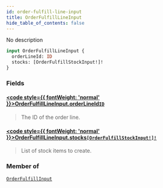 ```yaml
---
id: order-fulfill-line-input
title: OrderFulfillLineInput
hide_table_of_contents: false
---
```








No description

```graphql
input OrderFulfillLineInput {
  orderLineId: ID
  stocks: [OrderFulfillStockInput!]!
}
```


### Fields

#### [<code style={{ fontWeight: 'normal' }}>OrderFulfillLineInput.<b>orderLineId</b></code>](#)<Bullet />[`ID`](../../../developer/api-reference/scalars/id) <Badge class="secondary" text="scalar"/>
> The ID of the order line.
> 

#### [<code style={{ fontWeight: 'normal' }}>OrderFulfillLineInput.<b>stocks</b></code>](#)<Bullet />[`[OrderFulfillStockInput!]!`](../../../developer/api-reference/inputs/order-fulfill-stock-input) <Badge class="secondary" text="non-null"/> <Badge class="secondary" text="input"/>
> List of stock items to create.
> 



### Member of

[`OrderFulfillInput`](../../../developer/api-reference/inputs/order-fulfill-input)  <Badge class="secondary" text="input"/>



